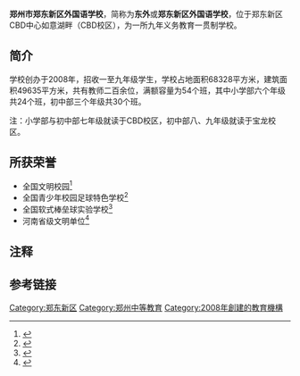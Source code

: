 {{not|郑州市郑东新区外国语中学}}
{{Infobox School
| name = 郑州市郑东新区外国语学校
| other_name = Zhengdong New District Foreign Language School<br/> 东外
| image = 
| motto = 见贤思齐，立己达人
| established = 2008年
| type = 九年一贯制学校
| district = {{CHN}}[[郑州市|郑州市]][[郑东新区|郑东新区]]
| principal = 丁幼新
| vice_principal = 杨松瑞（小学部）<br/> 王翠平、闫瑞敏（初中部）
| students = 三千余人
| area = 17亩（CBD校区）<br/> 213亩（宝龙校区）
| address = 郑东新区黄河东路与九如东路交叉口（CBD校区）<br/> 农业东路与九如东路交叉口（宝龙校区）
| website = [http://zdxqwgy.com/zdwgy/xxb/index.htm 郑东新区外国语学校（小学部）]<br/>[http://zdxqwgy.com/zdwgy/czb/index.htm 郑东新区外国语学校（初中部）]
| location = {{coord|34|46|29|N|113|43|51|E|display=inline,title|region:CN}}
}}
'''郑州市郑东新区外国语学校'''，简称为'''东外'''或'''郑东新区外国语学校'''，位于郑东新区CBD中心如意湖畔（CBD校区），为一所九年义务教育一贯制学校。

== 简介 ==
学校创办于2008年，招收一至九年级学生，学校占地面积68328平方米，建筑面积49635平方米，共有教师二百余位，满额容量为54个班，其中小学部六个年级共24个班，初中部三个年级共30个班。

注：小学部与初中部七年级就读于CBD校区，初中部八、九年级就读于宝龙校区。{{notetag|实际上，高中部学生也就读于宝龙校区，但是所谓东外“高中部”实指郑州市郑东新区外国语中学，不在本篇讨论范围之内。}}

== 所获荣誉 ==
* 全国文明校园<ref>{{cite web |url=http://www.xinhuanet.com/politics/2017-11/17/c_1121973853.htm |language= |title=第五届全国文明城市、文明村镇、文明单位和第一届全国文明校园名单 |publisher=新华网 |date=2017年11月17日 |accessdate= |archive-date=2018年4月20日 |archive-url=https://web.archive.org/web/20180420010350/http://www.xinhuanet.com/politics/2017-11/17/c_1121973853.htm |dead-url=no }}</ref>
* 全国青少年校园足球特色学校<ref>{{cite web |url=http://www.moe.gov.cn/jyb_xxgk/s5743/s5744/201910/t20191022_404834.html |language= |title=2019年全国青少年校园足球特色学校、全国青少年校园足球试点县（区）和全国青少年校园足球 “满天星”训练营名单 |publisher=中华人民共和国教育部 |date=2019年10月22日 |accessdate= |archive-date=2020年3月13日 |archive-url=https://web.archive.org/web/20200313061758/http://www.moe.gov.cn/jyb_xxgk/s5743/s5744/201910/t20191022_404834.html |dead-url=no }}</ref>
* 全国软式棒垒球实验学校<ref >{{cite web|url=http://softball.sport.org.cn/home/gonggao/2017/0622/208611.html | language= | title=关于命名第五批“全国软式棒垒球实验学校”的通知 |publisher=中国垒球协会 |date=2017年6月22日 |accessdate= }}</ref>
* 河南省级文明单位<ref >{{cite web|url=http://www.zyedu.org/jswm/info/1013/1283.htm | language= | title=中共河南省委 河南省人民政府关于表彰2016年度河南省文明城市文明村镇文明单位的决定 |publisher= |date=2017年4月10日 |accessdate= }}</ref> 

== 注释 ==
{{NoteFoot}}

== 参考链接 ==
{{Reflist}}

[[Category:郑东新区|Category:郑东新区]]
[[Category:郑州中等教育|Category:郑州中等教育]]
[[Category:2008年創建的教育機構|Category:2008年創建的教育機構]]